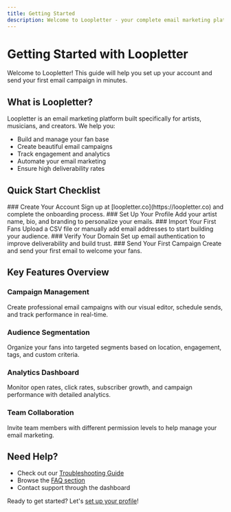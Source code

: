 ```yaml
---
title: Getting Started
description: Welcome to Loopletter - your complete email marketing platform for artists and creators
---
```


# Getting Started with Loopletter

Welcome to Loopletter! This guide will help you set up your account and send your first email campaign in minutes.

## What is Loopletter?

Loopletter is an email marketing platform built specifically for artists, musicians, and creators. We help you:

- Build and manage your fan base
- Create beautiful email campaigns
- Track engagement and analytics
- Automate your email marketing
- Ensure high deliverability rates

## Quick Start Checklist

<Steps>
  <Step>
    ### Create Your Account
    Sign up at [loopletter.co](https://loopletter.co) and complete the onboarding process.
  </Step>
  
  <Step>
    ### Set Up Your Profile
    Add your artist name, bio, and branding to personalize your emails.
  </Step>
  
  <Step>
    ### Import Your First Fans
    Upload a CSV file or manually add email addresses to start building your audience.
  </Step>
  
  <Step>
    ### Verify Your Domain
    Set up email authentication to improve deliverability and build trust.
  </Step>
  
  <Step>
    ### Send Your First Campaign
    Create and send your first email to welcome your fans.
  </Step>
</Steps>

## Key Features Overview

### Campaign Management
Create professional email campaigns with our visual editor, schedule sends, and track performance in real-time.

### Audience Segmentation
Organize your fans into targeted segments based on location, engagement, tags, and custom criteria.

### Analytics Dashboard
Monitor open rates, click rates, subscriber growth, and campaign performance with detailed analytics.

### Team Collaboration
Invite team members with different permission levels to help manage your email marketing.

## Need Help?

- Check out our [Troubleshooting Guide](/docs/troubleshooting)
- Browse the [FAQ section](/docs/troubleshooting/faq)
- Contact support through the dashboard

Ready to get started? Let's [set up your profile](/docs/getting-started/profile-setup)!